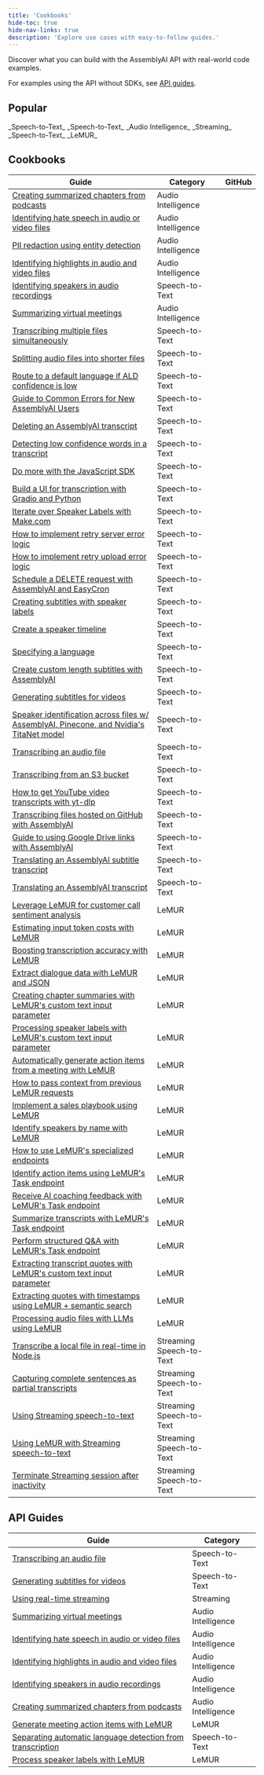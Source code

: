 ```yaml
---
title: 'Cookbooks'
hide-toc: true
hide-nav-links: true
description: 'Explore use cases with easy-to-follow guides.'
---
```


  Discover what you can build with the AssemblyAI API with real-world code
  examples.

For examples using the API without SDKs, see [API guides](#api-guides).


## **Popular**

<CardGroup cols={3}>
<Card
  title="How to Transcribe YouTube Videos"
  href="https://github.com/AssemblyAI/cookbook/blob/master/core-transcription/transcribe_youtube_videos.ipynb"
>
_Speech-to-Text_
</Card>
<Card
  title="How to Generate Subtitles for Videos"
  href="https://github.com/AssemblyAI/cookbook/blob/master/core-transcription/subtitles.ipynb"
>
_Speech-to-Text_
</Card>
<Card
  title="Identify Speakers in Audio Recordings"
  href="https://github.com/AssemblyAI/cookbook/blob/master/audio-intelligence/speaker_labels.ipynb"
>
_Audio Intelligence_
</Card>
<Card
  title="Use LeMUR with Streaming Speech-to-Text"
  href="https://github.com/AssemblyAI/cookbook/blob/master/streaming-stt/real_time_lemur.ipynb"
>
_Streaming_
</Card>
<Card
  title="Create Summarized Chapters from Podcasts"
  href="https://github.com/AssemblyAI/cookbook/blob/master/audio-intelligence/auto_chapters.ipynb"
>
_Speech-to-Text_
</Card>
<Card
  title="Use LeMUR to Boost Custom Vocabulary List"
  href="https://github.com/AssemblyAI/cookbook/blob/master/lemur/custom-vocab-lemur.ipynb"
>
_LeMUR_
</Card>
</CardGroup>

## Cookbooks

| Guide | Category | GitHub |
| --- | --- | --- |
| [Creating summarized chapters from podcasts](https://github.com/AssemblyAI/cookbook/tree/master/audio-intelligence/auto_chapters.ipynb) | <span class="audio-intelligence-tag">Audio Intelligence</span> | [<Icon icon="fa-brands fa-github" />](https://github.com/AssemblyAI/cookbook/blob/master/audio-intelligence/auto_chapters.ipynb)|
| [Identifying hate speech in audio or video files](https://github.com/AssemblyAI/cookbook/tree/master/audio-intelligence/content_moderation.ipynb) | <span class="audio-intelligence-tag">Audio Intelligence</span> | [<Icon icon="fa-brands fa-github" />](https://github.com/AssemblyAI/cookbook/blob/master/audio-intelligence/content_moderation.ipynb) |
| [PII redaction using entity detection](https://github.com/AssemblyAI/cookbook/tree/master/audio-intelligence/entity_redaction.ipynb) | <span class="audio-intelligence-tag">Audio Intelligence</span> | [<Icon icon="fa-brands fa-github" />](https://github.com/AssemblyAI/cookbook/blob/master/audio-intelligence/entity_redaction.ipynb) |
| [Identifying highlights in audio and video files](https://github.com/AssemblyAI/cookbook/tree/master/audio-intelligence/key_phrases.ipynb) | <span class="audio-intelligence-tag">Audio Intelligence</span> | [<Icon icon="fa-brands fa-github" />](https://github.com/AssemblyAI/cookbook/blob/master/audio-intelligence/key_phrases.ipynb) |
| [Identifying speakers in audio recordings](https://github.com/AssemblyAI/cookbook/tree/master/audio-intelligence/speaker_labels.ipynb) | <span class="speech-to-text-tag">Speech-to-Text</span> | [<Icon icon="fa-brands fa-github" />](https://github.com/AssemblyAI/cookbook/blob/master/audio-intelligence/speaker_labels.ipynb) |
| [Summarizing virtual meetings](https://github.com/AssemblyAI/cookbook/tree/master/audio-intelligence/summarization.ipynb) | <span class="audio-intelligence-tag">Audio Intelligence</span> | [<Icon icon="fa-brands fa-github" />](https://github.com/AssemblyAI/cookbook/blob/master/audio-intelligence/summarization.ipynb) |
| [Transcribing multiple files simultaneously](https://github.com/AssemblyAI/cookbook/tree/master/core-transcription/SDK_transcribe_batch_of_files/batch_transcription.ipynb) | <span class="speech-to-text-tag">Speech-to-Text</span> | [<Icon icon="fa-brands fa-github" />](https://github.com/AssemblyAI/cookbook/blob/master/core-transcription/SDK_transcribe_batch_of_files/batch_transcription.ipynb) |
| [Splitting audio files into shorter files](https://github.com/AssemblyAI/cookbook/tree/master/core-transcription/split_audio_file) | <span class="speech-to-text-tag">Speech-to-Text</span> | [<Icon icon="fa-brands fa-github" />](https://github.com/AssemblyAI/cookbook/blob/master/core-transcription/split_audio_file) |
| [Route to a default language if ALD confidence is low](https://github.com/AssemblyAI/cookbook/tree/master/core-transcription/automatic-language-detection-route-default-language-python.ipynb) | <span class="speech-to-text-tag">Speech-to-Text</span> | [<Icon icon="fa-brands fa-github" />](https://github.com/AssemblyAI/cookbook/blob/master/core-transcription/automatic-language-detection-route-default-language-python.ipynb) |
| [Guide to Common Errors for New AssemblyAI Users](https://github.com/AssemblyAI/cookbook/tree/master/core-transcription/common_errors_and_solutions.md) | <span class="speech-to-text-tag">Speech-to-Text</span> | [<Icon icon="fa-brands fa-github" />](https://github.com/AssemblyAI/cookbook/blob/master/core-transcription/common_errors_and_solutions.md) |
| [Deleting an AssemblyAI transcript](https://github.com/AssemblyAI/cookbook/tree/master/core-transcription/delete_transcript.ipynb) | <span class="speech-to-text-tag">Speech-to-Text</span> | [<Icon icon="fa-brands fa-github" />](https://github.com/AssemblyAI/cookbook/blob/master/core-transcription/delete_transcript.ipynb) |
| [Detecting low confidence words in a transcript](https://github.com/AssemblyAI/cookbook/tree/master/core-transcription/detecting-low-confidence-words.md) | <span class="speech-to-text-tag">Speech-to-Text</span> | [<Icon icon="fa-brands fa-github" />](https://github.com/AssemblyAI/cookbook/blob/master/core-transcription/detecting-low-confidence-words.md) |
| [Do more with the JavaScript SDK](https://github.com/AssemblyAI/cookbook/tree/master/core-transcription/do-more-with-sdk-js.md) | <span class="speech-to-text-tag">Speech-to-Text</span> | [<Icon icon="fa-brands fa-github" />](https://github.com/AssemblyAI/cookbook/blob/master/core-transcription/do-more-with-sdk-js.md) |
| [Build a UI for transcription with Gradio and Python](https://github.com/AssemblyAI/cookbook/tree/master/core-transcription/gradio-frontend.ipynb) | <span class="speech-to-text-tag">Speech-to-Text</span> | [<Icon icon="fa-brands fa-github" />](https://github.com/AssemblyAI/cookbook/blob/master/core-transcription/gradio-frontend.ipynb) |
| [Iterate over Speaker Labels with Make.com](https://github.com/AssemblyAI/cookbook/tree/master/core-transcription/make.com-speaker-labels.md) | <span class="speech-to-text-tag">Speech-to-Text</span> | [<Icon icon="fa-brands fa-github" />](https://github.com/AssemblyAI/cookbook/blob/master/core-transcription/make.com-speaker-labels.md) |
| [How to implement retry server error logic](https://github.com/AssemblyAI/cookbook/tree/master/core-transcription/retry-server-error.ipynb) | <span class="speech-to-text-tag">Speech-to-Text</span> | [<Icon icon="fa-brands fa-github" />](https://github.com/AssemblyAI/cookbook/blob/master/core-transcription/retry-server-error.ipynb) |
| [How to implement retry upload error logic](https://github.com/AssemblyAI/cookbook/tree/master/core-transcription/retry-upload-error.ipynb) | <span class="speech-to-text-tag">Speech-to-Text</span> | [<Icon icon="fa-brands fa-github" />](https://github.com/AssemblyAI/cookbook/blob/master/core-transcription/retry-upload-error.ipynb) |
| [Schedule a DELETE request with AssemblyAI and EasyCron](https://github.com/AssemblyAI/cookbook/tree/master/core-transcription/schedule_delete.ipynb) | <span class="speech-to-text-tag">Speech-to-Text</span> | [<Icon icon="fa-brands fa-github" />](https://github.com/AssemblyAI/cookbook/blob/master/core-transcription/schedule_delete.ipynb) |
| [Creating subtitles with speaker labels](https://github.com/AssemblyAI/cookbook/tree/master/core-transcription/speaker_labelled_subtitles.ipynb) | <span class="speech-to-text-tag">Speech-to-Text</span> | [<Icon icon="fa-brands fa-github" />](https://github.com/AssemblyAI/cookbook/blob/master/core-transcription/speaker_labelled_subtitles.ipynb) |
| [Create a speaker timeline](https://github.com/AssemblyAI/cookbook/tree/master/core-transcription/speaker_timeline.ipynb) | <span class="speech-to-text-tag">Speech-to-Text</span> | [<Icon icon="fa-brands fa-github" />](https://github.com/AssemblyAI/cookbook/blob/master/core-transcription/speaker_timeline.ipynb) |
| [Specifying a language](https://github.com/AssemblyAI/cookbook/tree/master/core-transcription/specify-language.ipynb) | <span class="speech-to-text-tag">Speech-to-Text</span> | [<Icon icon="fa-brands fa-github" />](https://github.com/AssemblyAI/cookbook/blob/master/core-transcription/specify-language.ipynb) |
| [Create custom length subtitles with AssemblyAI](https://github.com/AssemblyAI/cookbook/tree/master/core-transcription/subtitle_creation_by_word_count.ipynb) | <span class="speech-to-text-tag">Speech-to-Text</span> | [<Icon icon="fa-brands fa-github" />](https://github.com/AssemblyAI/cookbook/blob/master/core-transcription/subtitle_creation_by_word_count.ipynb) |
| [Generating subtitles for videos](https://github.com/AssemblyAI/cookbook/tree/master/core-transcription/subtitles.ipynb) | <span class="speech-to-text-tag">Speech-to-Text</span> | [<Icon icon="fa-brands fa-github" />](https://github.com/AssemblyAI/cookbook/blob/master/core-transcription/subtitles.ipynb) |
| [Speaker identification across files w/ AssemblyAI, Pinecone, and Nvidia's TitaNet model](https://github.com/AssemblyAI/cookbook/tree/master/core-transcription/titanet-speaker-identification.ipynb) | <span class="speech-to-text-tag">Speech-to-Text</span> | [<Icon icon="fa-brands fa-github" />](https://github.com/AssemblyAI/cookbook/blob/master/core-transcription/titanet-speaker-identification.ipynb) |
| [Transcribing an audio file](https://github.com/AssemblyAI/cookbook/tree/master/core-transcription/transcribe.ipynb) | <span class="speech-to-text-tag">Speech-to-Text</span> | [<Icon icon="fa-brands fa-github" />](https://github.com/AssemblyAI/cookbook/blob/master/core-transcription/transcribe.ipynb) |
| [Transcribing from an S3 bucket](https://github.com/AssemblyAI/cookbook/tree/master/core-transcription/transcribe_from_s3.ipynb) | <span class="speech-to-text-tag">Speech-to-Text</span> | [<Icon icon="fa-brands fa-github" />](https://github.com/AssemblyAI/cookbook/blob/master/core-transcription/transcribe_from_s3.ipynb) |
| [How to get YouTube video transcripts with yt-dlp](https://github.com/AssemblyAI/cookbook/tree/master/core-transcription/transcribe_youtube_videos.ipynb) | <span class="speech-to-text-tag">Speech-to-Text</span> | [<Icon icon="fa-brands fa-github" />](https://github.com/AssemblyAI/cookbook/blob/master/core-transcription/transcribe_youtube_videos.ipynb) |
| [Transcribing files hosted on GitHub with AssemblyAI](https://github.com/AssemblyAI/cookbook/tree/master/core-transcription/transcribing-github-files.md) | <span class="speech-to-text-tag">Speech-to-Text</span> | [<Icon icon="fa-brands fa-github" />](https://github.com/AssemblyAI/cookbook/blob/master/core-transcription/transcribing-github-files.md) |
| [Guide to using Google Drive links with AssemblyAI](https://github.com/AssemblyAI/cookbook/tree/master/core-transcription/transcribing-google-drive-file.md) | <span class="speech-to-text-tag">Speech-to-Text</span> | [<Icon icon="fa-brands fa-github" />](https://github.com/AssemblyAI/cookbook/blob/master/core-transcription/transcribing-google-drive-file.md) |
| [Translating an AssemblyAI subtitle transcript](https://github.com/AssemblyAI/cookbook/tree/master/core-transcription/translate_subtitles.ipynb) | <span class="speech-to-text-tag">Speech-to-Text</span> | [<Icon icon="fa-brands fa-github" />](https://github.com/AssemblyAI/cookbook/blob/master/core-transcription/translate_subtitles.ipynb) |
| [Translating an AssemblyAI transcript](https://github.com/AssemblyAI/cookbook/tree/master/core-transcription/translate_transcripts.ipynb) | <span class="speech-to-text-tag">Speech-to-Text</span> | [<Icon icon="fa-brands fa-github" />](https://github.com/AssemblyAI/cookbook/blob/master/core-transcription/translate_transcripts.ipynb) |
| [Leverage LeMUR for customer call sentiment analysis](https://github.com/AssemblyAI/cookbook/tree/master/lemur/call-sentiment-analysis.ipynb) | <span class="lemur-tag">LeMUR</span> | [<Icon icon="fa-brands fa-github" />](https://github.com/AssemblyAI/cookbook/blob/master/lemur/call-sentiment-analysis.ipynb) |
| [Estimating input token costs with LeMUR](https://github.com/AssemblyAI/cookbook/tree/master/lemur/counting-tokens.ipynb) | <span class="lemur-tag">LeMUR</span> | [<Icon icon="fa-brands fa-github" />](https://github.com/AssemblyAI/cookbook/blob/master/lemur/counting-tokens.ipynb) |
| [Boosting transcription accuracy with LeMUR](https://github.com/AssemblyAI/cookbook/tree/master/lemur/custom-vocab-lemur.ipynb) | <span class="lemur-tag">LeMUR</span> | [<Icon icon="fa-brands fa-github" />](https://github.com/AssemblyAI/cookbook/blob/master/lemur/custom-vocab-lemur.ipynb) |
| [Extract dialogue data with LeMUR and JSON](https://github.com/AssemblyAI/cookbook/tree/master/lemur/dialogue-data.ipynb) | <span class="lemur-tag">LeMUR</span> | [<Icon icon="fa-brands fa-github" />](https://github.com/AssemblyAI/cookbook/blob/master/lemur/dialogue-data.ipynb) |
| [Creating chapter summaries with LeMUR's custom text input parameter](https://github.com/AssemblyAI/cookbook/tree/master/lemur/input-text-chapters.ipynb) | <span class="lemur-tag">LeMUR</span> | [<Icon icon="fa-brands fa-github" />](https://github.com/AssemblyAI/cookbook/blob/master/lemur/input-text-chapters.ipynb) |
| [Processing speaker labels with LeMUR's custom text input parameter](https://github.com/AssemblyAI/cookbook/tree/master/lemur/input-text-speaker-labels.ipynb) | <span class="lemur-tag">LeMUR</span> | [<Icon icon="fa-brands fa-github" />](https://github.com/AssemblyAI/cookbook/blob/master/lemur/input-text-speaker-labels.ipynb) |
| [Automatically generate action items from a meeting with LeMUR](https://github.com/AssemblyAI/cookbook/tree/master/lemur/meeting-action-items.ipynb) | <span class="lemur-tag">LeMUR</span> | [<Icon icon="fa-brands fa-github" />](https://github.com/AssemblyAI/cookbook/blob/master/lemur/meeting-action-items.ipynb) |
| [How to pass context from previous LeMUR requests](https://github.com/AssemblyAI/cookbook/tree/master/lemur/past-response-prompts.ipynb) | <span class="lemur-tag">LeMUR</span> | [<Icon icon="fa-brands fa-github" />](https://github.com/AssemblyAI/cookbook/blob/master/lemur/past-response-prompts.ipynb) |
| [Implement a sales playbook using LeMUR](https://github.com/AssemblyAI/cookbook/tree/master/lemur/sales-playbook.ipynb) | <span class="lemur-tag">LeMUR</span> | [<Icon icon="fa-brands fa-github" />](https://github.com/AssemblyAI/cookbook/blob/master/lemur/sales-playbook.ipynb) |
| [Identify speakers by name with LeMUR](https://github.com/AssemblyAI/cookbook/tree/master/lemur/speaker-identification.ipynb) | <span class="lemur-tag">LeMUR</span> | [<Icon icon="fa-brands fa-github" />](https://github.com/AssemblyAI/cookbook/blob/master/lemur/speaker-identification.ipynb) |
| [How to use LeMUR's specialized endpoints](https://github.com/AssemblyAI/cookbook/tree/master/lemur/specialized-endpoints.ipynb) | <span class="lemur-tag">LeMUR</span> | [<Icon icon="fa-brands fa-github" />](https://github.com/AssemblyAI/cookbook/blob/master/lemur/specialized-endpoints.ipynb) |
| [Identify action items using LeMUR's Task endpoint](https://github.com/AssemblyAI/cookbook/tree/master/lemur/task-endpoint-action-items.ipynb) | <span class="lemur-tag">LeMUR</span> | [<Icon icon="fa-brands fa-github" />](https://github.com/AssemblyAI/cookbook/blob/master/lemur/task-endpoint-action-items.ipynb) |
| [Receive AI coaching feedback with LeMUR's Task endpoint](https://github.com/AssemblyAI/cookbook/tree/master/lemur/task-endpoint-ai-coach.ipynb) | <span class="lemur-tag">LeMUR</span> | [<Icon icon="fa-brands fa-github" />](https://github.com/AssemblyAI/cookbook/blob/master/lemur/task-endpoint-ai-coach.ipynb) |
| [Summarize transcripts with LeMUR's Task endpoint](https://github.com/AssemblyAI/cookbook/tree/master/lemur/task-endpoint-custom-summary.ipynb) | <span class="lemur-tag">LeMUR</span> | [<Icon icon="fa-brands fa-github" />](https://github.com/AssemblyAI/cookbook/blob/master/lemur/task-endpoint-custom-summary.ipynb) |
| [Perform structured Q&A with LeMUR's Task endpoint](https://github.com/AssemblyAI/cookbook/tree/master/lemur/task-endpoint-structured-QA.ipynb) | <span class="lemur-tag">LeMUR</span> | [<Icon icon="fa-brands fa-github" />](https://github.com/AssemblyAI/cookbook/blob/master/lemur/task-endpoint-structured-QA.ipynb) |
| [Extracting transcript quotes with LeMUR's custom text input parameter](https://github.com/AssemblyAI/cookbook/tree/master/lemur/timestamped-transcripts.ipynb) | <span class="lemur-tag">LeMUR</span> | [<Icon icon="fa-brands fa-github" />](https://github.com/AssemblyAI/cookbook/blob/master/lemur/timestamped-transcripts.ipynb) |
| [Extracting quotes with timestamps using LeMUR + semantic search](https://github.com/AssemblyAI/cookbook/tree/master/lemur/transcript-citations.ipynb) | <span class="lemur-tag">LeMUR</span> | [<Icon icon="fa-brands fa-github" />](https://github.com/AssemblyAI/cookbook/blob/master/lemur/transcript-citations.ipynb) |
| [Processing audio files with LLMs using LeMUR](https://github.com/AssemblyAI/cookbook/tree/master/lemur/using-lemur.ipynb) | <span class="lemur-tag">LeMUR</span> | [<Icon icon="fa-brands fa-github" />](https://github.com/AssemblyAI/cookbook/blob/master/lemur/using-lemur.ipynb) |
| [Transcribe a local file in real-time in Node.js](https://github.com/AssemblyAI/cookbook/tree/master/streaming-stt/file-transcription-nodejs) | <span class="streaming-tag">Streaming</span> <span class="speech-to-text-tag">Speech-to-Text</span> | [<Icon icon="fa-brands fa-github" />](https://github.com/AssemblyAI/cookbook/blob/master/streaming-stt/file-transcription-nodejs) |
| [Capturing complete sentences as partial transcripts](https://github.com/AssemblyAI/cookbook/tree/master/streaming-stt/partial_transcripts.ipynb) | <span class="streaming-tag">Streaming</span> <span class="speech-to-text-tag">Speech-to-Text</span> | [<Icon icon="fa-brands fa-github" />](https://github.com/AssemblyAI/cookbook/blob/master/streaming-stt/partial_transcripts.ipynb) |
| [Using Streaming speech-to-text](https://github.com/AssemblyAI/cookbook/tree/master/streaming-stt/real-time.ipynb) | <span class="streaming-tag">Streaming</span> <span class="speech-to-text-tag">Speech-to-Text</span> | [<Icon icon="fa-brands fa-github" />](https://github.com/AssemblyAI/cookbook/blob/master/streaming-stt/real-time.ipynb) |
| [Using LeMUR with Streaming speech-to-text](https://github.com/AssemblyAI/cookbook/tree/master/streaming-stt/real_time_lemur.ipynb) | <span class="streaming-tag">Streaming</span> <span class="speech-to-text-tag">Speech-to-Text</span> | [<Icon icon="fa-brands fa-github" />](https://github.com/AssemblyAI/cookbook/blob/master/streaming-stt/real_time_lemur.ipynb) |
| [Terminate Streaming session after inactivity](https://github.com/AssemblyAI/cookbook/tree/master/streaming-stt/terminate_realtime_programmatically.ipynb) | <span class="streaming-tag">Streaming</span> <span class="speech-to-text-tag">Speech-to-Text</span> | [<Icon icon="fa-brands fa-github" />](https://github.com/AssemblyAI/cookbook/blob/master/streaming-stt/terminate_realtime_programmatically.ipynb) |


## API Guides

| Guide | Category |
| --- | --- |
| [Transcribing an audio file](/docs/guides/transcribing-an-audio-file) | <span class="speech-to-text-tag">Speech-to-Text</span> |
| [Generating subtitles for videos](/docs/guides/generating-subtitles-for-videos) | <span class="speech-to-text-tag">Speech-to-Text</span> |
| [Using real-time streaming](/docs/guides/real-time-streaming-transcription) | <span class="streaming-tag">Streaming</span> |
| [Summarizing virtual meetings](/docs/guides/summarizing-virtual-meetings) | <span class="audio-intelligence-tag">Audio Intelligence</span> |
| [Identifying hate speech in audio or video files](/docs/guides/identifying-hate-speech-in-audio-or-video-files) | <span class="audio-intelligence-tag">Audio Intelligence</span> |
| [Identifying highlights in audio and video files](/docs/guides/identifying-highlights-in-audio-or-video-files) | <span class="audio-intelligence-tag">Audio Intelligence</span> |
| [Identifying speakers in audio recordings](/docs/guides/identifying-speakers-in-audio-recordings) | <span class="audio-intelligence-tag">Audio Intelligence</span> |
| [Creating summarized chapters from podcasts](/docs/guides/creating-summarized-chapters-from-podcasts) | <span class="audio-intelligence-tag">Audio Intelligence</span> |
| [Generate meeting action items with LeMUR](/docs/guides/generate-meeting-action-items-with-le-mur) | <span class="lemur-tag">LeMUR</span> |
| [Separating automatic language detection from transcription](/docs/guides/automatic-language-detection-workflow) | <span class="speech-to-text-tag">Speech-to-Text</span> |
| [Process speaker labels with LeMUR](/docs/guides/process-speaker-labels-with-le-mur) | <span class="lemur-tag">LeMUR</span> |